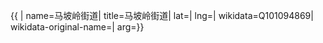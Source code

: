 {{ {{{1|PRC admin/showdata}}}|
name=马坡岭街道|
title=马坡岭街道|
lat=|
lng=|
wikidata=Q101094869|
wikidata-original-name=|
arg={{{arg|}}}}}